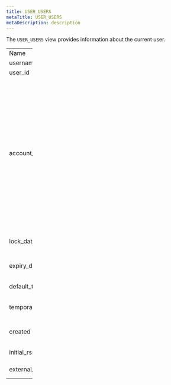 ```yaml
---
title: USER_USERS
metaTitle: USER_USERS
metaDescription: description
---
```


The `USER_USERS` view provides information about the current user.

<table style="width:14%;">
<colgroup>
<col style="width: 4%" />
<col style="width: 4%" />
<col style="width: 5%" />
</colgroup>
<tbody>
<tr class="odd">
<td>Name</td>
<td>Type</td>
<td>Description</td>
</tr>
<tr class="even">
<td>username</td>
<td>TEXT</td>
<td>User name of the user.</td>
</tr>
<tr class="odd">
<td>user_id</td>
<td>OID</td>
<td>ID number of the user.</td>
</tr>
<tr class="even">
<td><p>account_status</p></td>
<td><p>CHARACTER VARYING(32)</p></td>
<td><p>The current status of the account. Possible values are:</p>
<blockquote>
<div class="line-block">OPEN<br />
EXPIRED<br />
EXPIRED(GRACE)<br />
EXPIRED &amp; LOCKED</div>
<div class="line-block">EXPIRED &amp; LOCKED(TIMED)<br />
EXPIRED(GRACE) &amp; LOCKED<br />
EXPIRED(GRACE) &amp; LOCKED(TIMED)<br />
LOCKED<br />
LOCKED(TIMED)</div>
<p>Use the edb_get_role_status(<em>role_id</em>) function to get the current status of the account.</p>
</blockquote></td>
</tr>
<tr class="odd">
<td>lock_date</td>
<td>TIMESTAMP WITHOUT TIME ZONE</td>
<td>If the account status is LOCKED, lock_date displays the date and time the account was locked.</td>
</tr>
<tr class="even">
<td>expiry_date</td>
<td>TIMESTAMP WITHOUT TIME ZONE</td>
<td>The expiration date of the account.</td>
</tr>
<tr class="odd">
<td>default_tablespace</td>
<td>TEXT</td>
<td>The default tablespace associated with the account.</td>
</tr>
<tr class="even">
<td>temporary_tablespace</td>
<td>CHARACTER VARYING(30)</td>
<td>Included for compatibility only. The value will always be '' (an empty string).</td>
</tr>
<tr class="odd">
<td>created</td>
<td>TIMESTAMP WITHOUT TIME ZONE</td>
<td>Included for compatibility only. The value will always be NULL.</td>
</tr>
<tr class="even">
<td>initial_rsrc_consumer_group</td>
<td>CHARACTER VARYING(30)</td>
<td>Included for compatibility only. The value will always be NULL.</td>
</tr>
<tr class="odd">
<td>external_name</td>
<td>CHARACTER VARYING(4000)</td>
<td>Included for compatibility only; always set to NULL.</td>
</tr>
</tbody>
</table>
